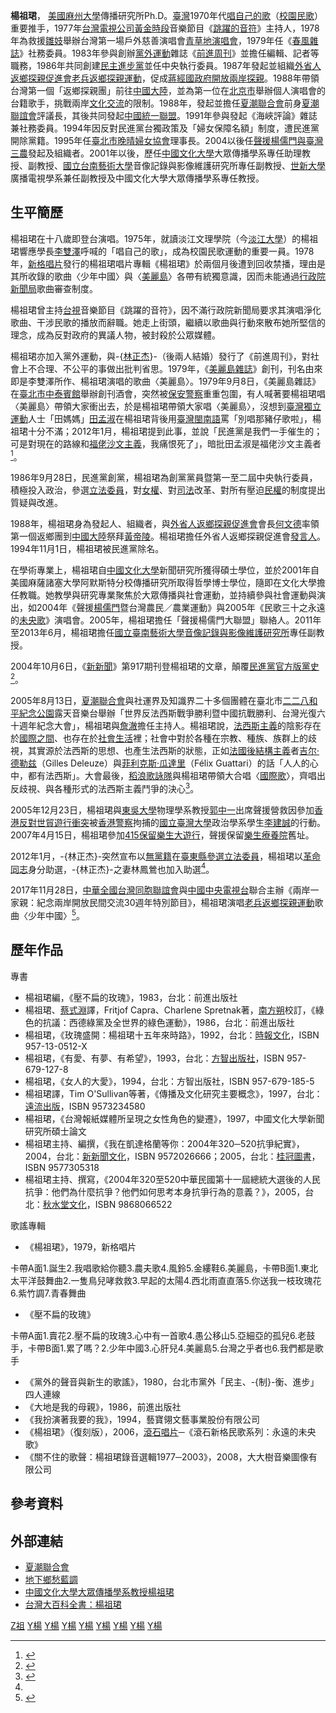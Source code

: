 '''楊祖珺'''{{BD|1955年|8月14日||}}， [[美國|美國]][[麻州大學|麻州大學]]傳播研究所Ph.D。[[臺灣|臺灣]]1970年代[[唱自己的歌|唱自己的歌]]（[[校園民歌|校園民歌]]）重要推手，1977年[[台灣電視公司|台灣電視公司]][[黃金時段|黃金時段]]音樂節目《[[跳躍的音符|跳躍的音符]]》主持人，1978年為救援[[雛妓|雛妓]]舉辦台灣第一場戶外慈善演唱會[[青草地演唱會|青草地演唱會]]，1979年任《[[春風雜誌|春風雜誌]]》社務委員。1983年參與創辦[[黨外運動|黨外運動]]雜誌《[[前進周刊|前進周刊]]》並擔任編輯、記者等職務，1986年共同創建[[民主進步黨|民主進步黨]]並任中央執行委員。1987年發起並組織[[外省人返鄉探親促進會|外省人返鄉探親促進會]][[老兵返鄉探親運動|老兵返鄉探親運動]]，促成[[蔣經國政府|蔣經國政府]][[開放兩岸探親|開放兩岸探親]]。1988年帶領台灣第一個「返鄉探親團」前往[[中國大陸|中國大陸]]，並為第一位在[[北京市|北京市]]舉辦個人演唱會的台籍歌手，挑戰兩岸[[文化交流|文化交流]]的限制。1988年，發起並擔任[[夏潮聯合會|夏潮聯合會]]前身[[夏潮聯誼會|夏潮聯誼會]]評議長，其後共同發起[[中國統一聯盟|中國統一聯盟]]。1991年參與發起《海峽評論》雜誌兼社務委員。1994年因反對民進黨台獨政策及「婦女保障名額」制度，遭民進黨開除黨籍。1995年任[[臺北市晚晴婦女協會|臺北市晚晴婦女協會]]理事長。2004以後任[[聲援楊儒門與臺灣三農|聲援楊儒門與臺灣三農]]發起及組織者。2001年以後，歷任[[中國文化大學|中國文化大學]]大眾傳播學系專任助理教授、副教授、[[國立台南藝術大學|國立台南藝術大學]]音像記錄與影像維護研究所專任副教授、[[世新大學|世新大學]]廣播電視學系兼任副教授及中國文化大學大眾傳播學系專任教授。

== 生平簡歷 ==
楊祖珺在十八歲即登台演唱。1975年，就讀淡江文理學院（今[[淡江大學|淡江大學]]）的楊祖珺響應學長[[李雙澤|李雙澤]]呼喊的「唱自己的歌」，成為校園民歌運動的重要一員。1978年，[[新格唱片|新格唱片]]發行的楊祖珺唱片專輯《楊祖珺》於兩個月後遭到回收禁播，理由是其所收錄的歌曲〈少年中國〉與〈[[美麗島_(歌曲)|美麗島]]〉各帶有統獨意識，因而未能通過[[行政院新聞局|行政院新聞局]]歌曲審查制度。

楊祖珺曾主持[[台視|台視]]音樂節目《跳躍的音符》，因不滿行政院新聞局要求其演唱淨化歌曲、干涉民歌的播放而辭職。她走上街頭，繼續以歌曲與行動來散布她所堅信的理念，成為反對政府的異議人物，被封殺於公眾媒體。

楊祖珺亦加入黨外運動，與-{[[林正杰|林正杰]]}-（後兩人結婚）發行了《前進周刊》，對社會上不合理、不公平的事做出批判省思。1979年，《[[美麗島雜誌|美麗島雜誌]]》創刊，刊名由來即是李雙澤所作、楊祖珺演唱的歌曲〈美麗島〉。1979年9月8日，《美麗島雜誌》在[[臺北市|臺北市]][[中泰賓館|中泰賓館]]舉辦創刊酒會，突然被[[保安警察_(中華民國)|保安警察]]重重包圍，有人喊著要楊祖珺唱〈美麗島〉帶領大家衝出去，於是楊祖珺帶領大家唱〈美麗島〉，沒想到[[臺灣獨立運動|臺灣獨立運動]]人士「田媽媽」[[田孟淑|田孟淑]]在楊祖珺背後用[[臺灣閩南語|臺灣閩南語]]罵「別唱那豬仔歌啦」，楊祖珺十分不滿；2012年1月，楊祖珺提到此事，並說「民進黨是我們一手催生的；可是對現在的路線和[[福佬沙文主義|福佬沙文主義]]，我痛恨死了」，暗批田孟淑是福佬沙文主義者<ref name="與前夫大和解">{{cite news|author=何豪毅|title=與前夫大和解 楊祖珺挺林正-{杰}- 台東催票|url=http://magazine.chinatimes.com/ctweekly/20120113003161-300106|newspaper=《[[時報周刊|時報周刊]]》第1768期|date=2012-01-13|accessdate=2015-09-05}}</ref>。

1986年9月28日，民進黨創黨，楊祖珺為創黨黨員暨第一至二屆中央執行委員，積極投入政治，參選[[立法委員|立法委員]]，對[[女權|女權]]、對[[司法|司法]]改革、對所有壓迫[[民權|民權]]的制度提出質疑與改進。

1988年，楊祖珺身為發起人、組織者，與[[外省人返鄉探親促進會|外省人返鄉探親促進會]]會長[[何文德|何文德]]率領第一個返鄉團到[[中國大陸|中國大陸]]祭拜[[黃帝陵|黃帝陵]]。楊祖珺擔任外省人返鄉探親促進會[[發言人|發言人]]。1994年11月1日，楊祖珺被民進黨除名。

在學術專業上，楊祖珺自[[中國文化大學|中國文化大學]]新聞研究所獲得碩士學位，並於2001年自美國麻薩諸塞大學阿默斯特分校傳播研究所取得哲學博士學位，隨即在文化大學擔任教職。她教學與研究專業聚焦於大眾傳播與社會運動，並持續參與社會運動與演出，如2004年《聲援[[楊儒門|楊儒門]]暨台灣農民／農業運動》與2005年《民歌三十之永遠的[[未央歌|未央歌]]》演唱會。2005年，楊祖珺擔任「聲援楊儒門大聯盟」聯絡人。2011年至2013年6月，楊祖珺擔任[[國立臺南藝術大學|國立臺南藝術大學]][[音像記錄與影像維護研究所|音像記錄與影像維護研究所]]專任副教授。

2004年10月6日，《[[新新聞|新新聞]]》第917期刊登楊祖珺的文章，顛覆[[民主進步黨歷史|民進黨官方版黨史]]<ref>{{cite news|author=楊祖珺|publisher=《新新聞》第917期|url=|title=十八年前民進黨創黨的另一種記憶 那天，早和政府協議好……|date=2004-10-06}}</ref>。

2005年8月13日，[[夏潮聯合會|夏潮聯合會]]與社運界及知識界二十多個團體在臺北市[[二二八和平紀念公園|二二八和平紀念公園]]露天音樂台舉辦「世界反法西斯戰爭勝利暨中國抗戰勝利、台灣光復六十週年紀念大會」，楊祖珺與[[詹澈|詹澈]]擔任主持人。楊祖珺說，[[法西斯主義|法西斯主義]]的陰影存在於[[國際社會|國際之間]]、也存在於[[社會生活|社會生活]]裡；社會中對於各種在宗教、種族、族群上的歧視，其實源於法西斯的思想、也產生法西斯的狀態，正如[[法國|法國]][[後結構主義|後結構主義]]者[[吉尔·德勒兹|吉尔·德勒兹]]（Gilles Deleuze）與[[菲利克斯·瓜達里|菲利克斯·瓜達里]]（Félix Guattari）的話「人人的心中，都有法西斯」。大會最後，[[稻浪歌詠隊|稻浪歌詠隊]]與楊祖珺帶領大合唱〈[[國際歌|國際歌]]〉，齊唱出反歧視、與各種形式的法西斯主義鬥爭的決心<ref>{{cite news|url=http://www.coolloud.org.tw/node/59684|title=反法西斯復辟 社運團體舉辦紀念大會|author=苦勞報導|date=2005-08-14|accessdate=2015-09-06|publisher=[[苦勞網|苦勞網]]|page=|archive-date=2015-09-23|archive-url=https://web.archive.org/web/20150923224045/http://www.coolloud.org.tw/node/59684|dead-url=no}}</ref>。

2005年12月23日，楊祖珺與[[東吳大學_(台灣)|東吳大學]]物理學系教授[[郭中一|郭中一]]出席聲援營救因參加[[香港反對世貿遊行衝突|香港反對世貿遊行衝突]]被[[香港警察|香港警察]]拘捕的[[國立臺灣大學|國立臺灣大學]]政治學系學生[[李建誠|李建誠]]的行動。2007年4月15日，楊祖珺參加[[415保留樂生大遊行|415保留樂生大遊行]]，聲援保留[[樂生療養院|樂生療養院]]舊址。

2012年1月，-{林正杰}-突然宣布以[[無黨籍|無黨籍]]在[[臺東縣|臺東縣]][[2012年中華民國立法委員選舉|參選立法委員]]，楊祖珺以[[革命同志|革命同志]]身分助選，-{林正杰}-之妻林鳳鶯也加入助選<ref name="與前夫大和解" />。

2017年11月28日，[[中華全國台灣同胞聯誼會|中華全國台灣同胞聯誼會]]與[[中國中央電視台|中國中央電視台]]聯合主辦《兩岸一家親：紀念兩岸開放民間交流30週年特別節目》，楊祖珺演唱[[老兵返鄉探親運動|老兵返鄉探親運動]]歌曲〈少年中國〉<ref>{{cite news|url=http://hk.crntt.com/doc/1048/9/5/0/104895050.html|title=“紀念兩岸交流30周年特別節目”在京舉行|publisher=[[中評社|中評社]]|author=李娜|language=zh-hk|date=2017-11-29|accessdate=2020-03-22|quote=11月28日晚，“兩岸一家親——紀念兩岸開放民間交流30周年特別節目”……由全國台聯和中央電視台聯合主辦，並在華美溫馨北京中央電視台新址演播室隆重上演。……台灣校園民歌運動推手、“外省人返鄉探親促進會”發言人楊祖珺再次唱響30年前台灣民間推動返鄉探親會上唱過的《少年中國》，傳達身為中國人的歸屬感。|archive-date=2020-03-22|archive-url=https://web.archive.org/web/20200322063137/http://hk.crntt.com/doc/1048/9/5/0/104895050.html|dead-url=no}}</ref>。

== 歷年作品 ==
;專書
*楊祖珺編，《壓不扁的玫瑰》，1983，台北：前進出版社
*楊祖珺、[[蔡式淵|蔡式淵]]譯，Fritjof Capra、Charlene Spretnak著，[[南方朔|南方朔]]校訂，《綠色的抗議：西德綠黨及全世界的綠色運動》，1986，台北：前進出版社
*楊祖珺，《玫瑰盛開：楊祖珺十五年來時路》，1992，台北：[[時報文化|時報文化]]，ISBN 957-13-0512-X
*楊祖珺，《有愛、有夢、有希望》，1993，台北：[[方智出版社|方智出版社]]，ISBN 957-679-127-8
*楊祖珺，《女人的大愛》，1994，台北：方智出版社，ISBN 957-679-185-5
*楊祖珺譯，Tim O'Sullivan等著，《傳播及文化研究主要概念》，1997，台北：[[遠流出版|遠流出版]]，ISBN 9573234580
*楊祖珺，《台灣報紙媒體所呈現之女性角色的變遷》，1997，中國文化大學新聞研究所碩士論文
*楊祖珺主持、編撰，《我在凱達格蘭等你：2004年320─520抗爭紀實》，2004，台北：[[新新聞文化|新新聞文化]]，ISBN 9572026666；2005，台北：[[桂冠圖書|桂冠圖書]]，ISBN 9577305318
*楊祖珺主持、撰寫，《2004年320至520中華民國第十一屆總統大選後的人民抗爭：他們為什麼抗爭？他們如何思考本身抗爭行為的意義？》，2005，台北：[[秋水堂文化|秋水堂文化]]，ISBN 9868066522

;歌謠專輯
*《楊祖珺》，1979，新格唱片
卡帶A面1.誕生2.我唱歌給你聽3.農夫歌4.風鈴5.金縷鞋6.美麗島，卡帶B面1.東北太平洋鼓舞曲2.一隻鳥兒哮救救3.早起的太陽4.西北雨直直落5.你送我一枝玫瑰花6.紫竹調7.青春舞曲
*《壓不扁的玫瑰》
卡帶A面1.賣花2.壓不扁的玫瑰3.心中有一首歌4.愚公移山5.亞細亞的孤兒6.老鼓手，卡帶B面1.累了嗎？2.少年中國3.心肝兒4.美麗島5.台灣之乎者也6.我們都是歌手
*《黨外的聲音與新生的歌謠》，1980，台北市黨外「民主、-{制}-衡、進步」四人連線
*《大地是我的母親》，1986，前進出版社
*《我扮演著我要的我》，1994，藝寶翎文藝事業股份有限公司
*《楊祖珺》（復刻版），2006，[[滾石唱片|滾石唱片]]─《滾石新格民歌系列：永遠的未央歌》
*《關不住的歌聲：楊祖珺錄音選輯1977─2003》，2008，大大樹音樂圖像有限公司

== 參考資料 ==
{{Reflist}}

== 外部連結 ==
*[http://www.xiachao.org.tw/ 夏潮聯合會] {{Wayback|url=http://www.xiachao.org.tw/ |date=20210126035417 }}
*[https://web.archive.org/web/20081025193354/http://blog.roodo.com/honeypie 地下鄉愁藍調]
*[http://crjdmc.pccu.edu.tw/files/11-1149-5692-1.php 中國文化大學大眾傳播學系教授楊祖珺] {{Wayback|url=http://crjdmc.pccu.edu.tw/files/11-1149-5692-1.php |date=20210222171016 }}
*[http://taipedia.cca.gov.tw/index.php?title=%E6%A5%8A%E7%A5%96%E7%8F%BA%EF%BC%88%E6%96%87%E5%BB%BA%E6%9C%83%EF%BC%89 台灣大百科全書：楊祖珺]{{dead link|date=2018年3月 |bot=InternetArchiveBot |fix-attempted=yes }}

[[Category:杨姓|Z祖]]
[[Category:淡江大學校友|Y楊]]
[[Category:台灣校園民歌歌手|Y楊]]
[[Category:台灣女歌手|Y楊]]
[[Category:台灣電視主持人|Y楊]]
[[Category:民主進步黨中執委|Y楊]]
[[Category:被開除民主進步黨黨籍者|Y楊]]
[[Category:马萨诸塞大学阿默斯特分校校友|Y楊]]
[[Category:中國文化大學教授|Y楊]]